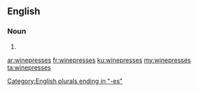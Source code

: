 ==English==

===Noun===
{{head|en|noun plural form}}

# {{plural of|winepress|lang=en}}

[[Category:English plurals ending in "-es"]]

[[ar:winepresses]]
[[fr:winepresses]]
[[ku:winepresses]]
[[my:winepresses]]
[[ta:winepresses]]